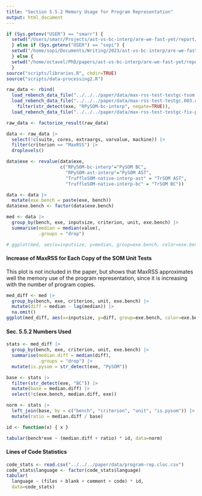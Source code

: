 ```yaml
---
title: "Section 5.5.2 Memory Usage for Program Representation"
output: html_document
---
```


```r
if (Sys.getenv("USER") == "smarr") {
  setwd("/Users/smarr/Projects/ast-vs-bc-interp/are-we-fast-yet/report/bc-vs-ast")
  } else if (Sys.getenv("USER") == "sopi") {
  setwd("/home/sopi/Documents/Writing/2023/ast-vs-bc-interp/are-we-fast-yet/report/bc-vs-ast/" )
  } else {
  setwd("/home/octavel/PhD/papers/ast-vs-bc-interp/are-we-fast-yet/report/bc-vs-ast")
  }
source("scripts/libraries.R", chdir=TRUE)
source("scripts/data-processing2.R")

raw_data <- rbind(
  load_rebench_data_file("../../../paper/data/max-rss-test-testgc-tsom.002.data.bz2"),
  load_rebench_data_file("../../../paper/data/max-rss-test-testgc.003.data.bz2") |>
    filter(str_detect(exe, "RPySOM-bc-interp", negate=TRUE)),
  load_rebench_data_file("../../../paper/data/max-rss-test-testgc-fix-pysom.data.bz2"))

raw_data <- factorize_result(raw_data)

data <- raw_data |>
  select(!c(suite, cores, extraargs, varvalue, machine)) |>
  filter(criterion == "MaxRSS") |>
  droplevels()

data$exe <- revalue(data$exe,
                    c("RPySOM-bc-interp"="PySOM BC",
                      "RPySOM-ast-interp"="PySOM AST",
                      "TruffleSOM-native-interp-ast" = "TrSOM AST",
                      "TruffleSOM-native-interp-bc" = "TrSOM BC"))

data <- data |>
  mutate(exe.bench = paste(exe, bench))
data$exe.bench <- factor(data$exe.bench)

med <- data |>
  group_by(bench, exe, inputsize, criterion, unit, exe.bench) |>
  summarise(median = median(value),
            .groups = "drop")
```



```r
# ggplot(med, aes(x=inputsize, y=median, group=exe.bench, color=exe.bench)) + geom_line()
```

#### Increase of MaxRSS for Each Copy of the SOM Unit Tests

This plot is not included in the paper, but shows that MaxRSS approximates well
the memory use of the program representation, since it is increasing with the
number of program copies.

```r
med_diff <- med |>
  group_by(bench, exe, criterion, unit, exe.bench) |>
  mutate(diff = median - lag(median)) |>
  na.omit()
ggplot(med_diff, aes(x=inputsize, y=diff, group=exe.bench, color=exe.bench)) + geom_line()
```

#### Sec. 5.5.2 Numbers Used

```r
stats <- med_diff |>
  group_by(bench, exe, criterion, unit, exe.bench) |>
  summarise(median.diff = median(diff),
            .groups = "drop") |>
  mutate(is.pysom = str_detect(exe, "PySOM"))

base <- stats |>
  filter(str_detect(exe, "BC")) |>
  mutate(base = median.diff) |>
  select(!c(exe.bench, median.diff, exe))

norm <- stats |>
  left_join(base, by = c("bench", "criterion", "unit", "is.pysom")) |>
  mutate(ratio = median.diff / base)

id <- function(x) { x }

tabular(bench*exe ~ (median.diff + ratio) * id, data=norm)
```
#### Lines of Code Statistics

```r
code_stats <- read.csv("../../../paper/data/program-rep.cloc.csv")
code_stats$language <- factor(code_stats$language)
tabular(
  language ~ (files + blank + comment + code) * id,
  data=code_stats)
```
